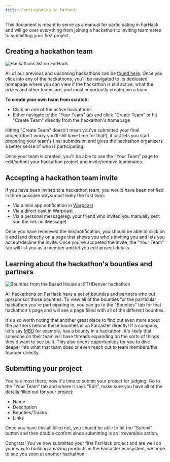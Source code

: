 ```yaml
---
title: Participating in FarHack
---
```


This document is meant to serve as a manual for participating in FarHack and will go over everything from joining a hackathon to inviting teammates to submitting your first project.

## Creating a hackathon team

![Hackathons list on FarHack](https://i.imgur.com/fOKatPd.png)

All of our previous and upcoming hackathons can be [found here](/hackathons). Once you click into any of the hackathons, you'll be navigated to its dedicated homepage where you can view if the hackathon is still active, what the prizes and other teams are, and most importantly create/join a team.

**To create your own team from scratch:**
- Click on one of the active hackathons
- Either navigate to the "Your Team" tab and click "Create Team" or hit "Create Team" directly from the hackathon's homepage

<Callout title="Note">
    Hitting "Create Team" doesn't mean you've submitted your final project(don't worry you'll still have time for that!), it just lets you start preparing your team's final submission and gives the hackathon organizers a better sense of who is participating.
</Callout>

Once your team is created, you'll be able to use the "Your Team" page to edit/submit your hackathon project and invite/remove teammates.

## Accepting a hackathon team invite

If you have been invited to a hackathon team, you would have been notified in three possible ways(most likely the first two):
- Via a mini app notification in [Warpcast](https://warpcast.com)
- Via a direct cast in Warpcast
- Via a personal message(eg. your friend who invited you manually sent you the link on iMessage)

Once you have receieved the link/notification, you should be able to click on it and land directly on a page that shows you who's inviting you and lets you accept/decline the invite. Once you've accpeted the invite, the "Your Team" tab will list you as a member and let you edit project details.

## Learning about the hackathon's bounties and partners

![Bounties from the Based House at ETHDenver hackathon](https://i.imgur.com/rHIkfrA.png)

All hackathons on FarHack have a set of bounties and partners who put up/sponsor those bounties. To view all of the bounties for the pariticular hackathon you're participating in, you can go to the "Bounties" tab for that hackathon's page and will see a page filled with all of the different bounties.

It's also worth noting that another great place to find out even more about the partners behind these bounties is on Farcaster directly! If a company, let's say [MBD](https://mbd.xyz) for example, has a bounty in a hackathon, it's likely that someone on their team will have threads expanding on the sorts of things they'd want to see built. This also opens opportunities for you to dive deeper into what that team does or even reach out to team members/the founder directly.

## Submitting your project

You're almost there, now it's time to submit your project for judging! 
Go to the "Your Team" tab and where it says "Edit", make sure you have all of the details filled out for your project:
- Name
- Description
- Bounties/Tracks
- Links

Once you have this all filled out, you should be able to hit the "Submit" button and then double confirm since submitting is an irreversible action.

Congrats! You've now submitted your first FarHack project and are well on your way to building amazing products in the Farcaster ecosystem, we hope to see you soon at another hackathon!